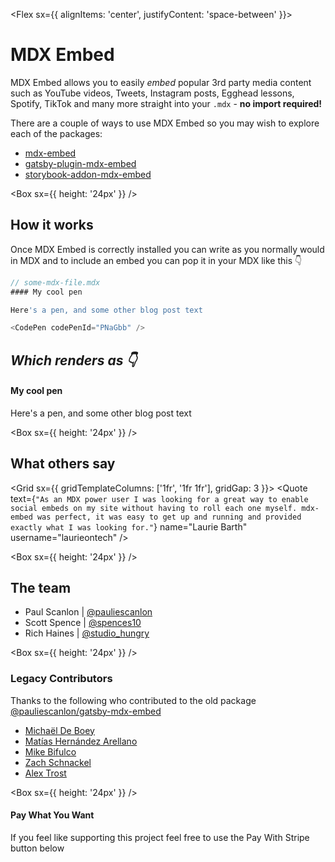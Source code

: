 

<Meta title="Introduction" />

<Flex sx={{ alignItems: 'center', justifyContent: 'space-between' }}>

# MDX Embed

<GitHubLink />

</Flex>

MDX Embed allows you to easily _embed_ popular 3rd party media content such as YouTube videos, Tweets, Instagram posts, Egghead lessons, Spotify, TikTok and many more straight into your `.mdx` - **no import required!**

There are a couple of ways to use MDX Embed so you may wish to explore each of the packages:

- [mdx-embed](/?path=/story/mdx-embed--page)
- [gatsby-plugin-mdx-embed](/?path=/story/gatsby-plugin--page)
- [storybook-addon-mdx-embed](/?path=/story/storybook-addon--page)

<Box sx={{ height: '24px' }} />

## How it works

Once MDX Embed is correctly installed you can write as you normally would in MDX and to include an embed you can pop it in your MDX like this 👇

```js
// some-mdx-file.mdx
#### My cool pen

Here's a pen, and some other blog post text

<CodePen codePenId="PNaGbb" />
```

## _Which renders as 👇_

#### My cool pen

Here's a pen, and some other blog post text

<CodePen codePenId="PNaGbb" />

<Box sx={{ height: '24px' }} />

## What others say

<Grid sx={{ gridTemplateColumns: ['1fr', '1fr 1fr'], gridGap: 3 }}>
  <Quote
    text={`"As an MDX power user I was looking for a great way to enable social embeds on my site without having to roll each one myself. mdx-embed was perfect, it was easy to get up and running and provided exactly what I was looking for."`}
    name="Laurie Barth"
    username="laurieontech"
  />
</Grid>

<Box sx={{ height: '24px' }} />

## The team

- Paul Scanlon | [@pauliescanlon](https://twitter.com/PaulieScanlon)
- Scott Spence | [@spences10](https://twitter.com/spences10)
- Rich Haines | [@studio_hungry](https://twitter.com/studio_hungry)

<Box sx={{ height: '24px' }} />

### Legacy Contributors

Thanks to the following who contributed to the old package [@pauliescanlon/gatsby-mdx-embed](https://github.com/PaulieScanlon/gatsby-mdx-embed)

- [Michaël De Boey](https://github.com/MichaelDeBoey)
- [Matías Hernández Arellano](https://github.com/matiasfha)
- [Mike Bifulco](https://github.com/mbifulco)
- [Zach Schnackel](https://github.com/zslabs)
- [Alex Trost](https://github.com/a-trost)

<Box sx={{ height: '24px' }} />

#### Pay What You Want

If you feel like supporting this project feel free to use the Pay With Stripe button below

<PayWithStripe />

